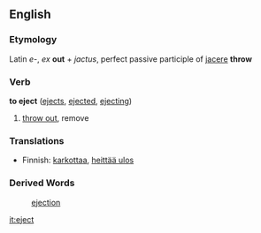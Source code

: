 ==English==

===Etymology===
Latin ''e-'', ''ex''  '''out''' + ''jactus'', perfect passive participle of [[jacere]] '''throw'''

===Verb===
'''to eject'''  ([[ejects]], [[ejected]], [[ejecting]])
# [[throw out]], remove

===Translations===
*Finnish: [[karkottaa]], [[heittää ulos]]

===Derived Words===
: [[ejection]]

[[it:eject]]